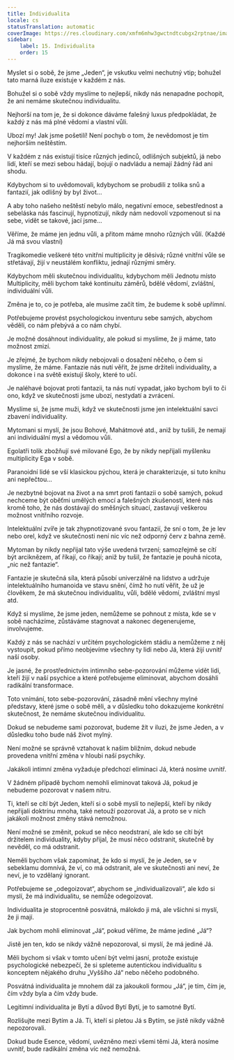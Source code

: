 ```yaml
---
title: Individualita
locale: cs
statusTranslation: automatic
coverImage: https://res.cloudinary.com/xmfm6mhw3gwctndtcubgx2rptnae/image/upload/v1740468922/small_cover_tratado_de_psicologia_revolucionaria_a4c0dca4e0.webp
sidebar:
    label: 15. Individualita
    order: 15
---
```

Myslet si o sobě, že jsme „Jeden“, je vskutku velmi nechutný vtip; bohužel tato marná iluze existuje v každém z nás.

Bohužel si o sobě vždy myslíme to nejlepší, nikdy nás nenapadne pochopit, že ani nemáme skutečnou individualitu.

Nejhorší na tom je, že si dokonce dáváme falešný luxus předpokládat, že každý z nás má plné vědomí a vlastní vůli.

Ubozí my! Jak jsme pošetilí! Není pochyb o tom, že nevědomost je tím nejhorším neštěstím.

V každém z nás existují tisíce různých jedinců, odlišných subjektů, já nebo lidí, kteří se mezi sebou hádají, bojují o nadvládu a nemají žádný řád ani shodu.

Kdybychom si to uvědomovali, kdybychom se probudili z tolika snů a fantazií, jak odlišný by byl život...

A aby toho našeho neštěstí nebylo málo, negativní emoce, sebestřednost a sebeláska nás fascinují, hypnotizují, nikdy nám nedovolí vzpomenout si na sebe, vidět se takové, jací jsme...

Věříme, že máme jen jednu vůli, a přitom máme mnoho různých vůlí. (Každé Já má svou vlastní)

Tragikomedie veškeré této vnitřní multiplicity je děsivá; různé vnitřní vůle se střetávají, žijí v neustálém konfliktu, jednají různými směry.

Kdybychom měli skutečnou individualitu, kdybychom měli Jednotu místo Multiplicity, měli bychom také kontinuitu záměrů, bdělé vědomí, zvláštní, individuální vůli.

Změna je to, co je potřeba, ale musíme začít tím, že budeme k sobě upřímní.

Potřebujeme provést psychologickou inventuru sebe samých, abychom věděli, co nám přebývá a co nám chybí.

Je možné dosáhnout individuality, ale pokud si myslíme, že ji máme, tato možnost zmizí.

Je zřejmé, že bychom nikdy nebojovali o dosažení něčeho, o čem si myslíme, že máme. Fantazie nás nutí věřit, že jsme držiteli individuality, a dokonce i na světě existují školy, které to učí.

Je naléhavé bojovat proti fantazii, ta nás nutí vypadat, jako bychom byli to či ono, když ve skutečnosti jsme ubozí, nestydatí a zvrácení.

Myslíme si, že jsme muži, když ve skutečnosti jsme jen intelektuální savci zbavení individuality.

Mytomani si myslí, že jsou Bohové, Mahátmové atd., aniž by tušili, že nemají ani individuální mysl a vědomou vůli.

Egolatři tolik zbožňují své milované Ego, že by nikdy nepřijali myšlenku multiplicity Ega v sobě.

Paranoidní lidé se vší klasickou pýchou, která je charakterizuje, si tuto knihu ani nepřečtou...

Je nezbytné bojovat na život a na smrt proti fantazii o sobě samých, pokud nechceme být oběťmi umělých emocí a falešných zkušeností, které nás kromě toho, že nás dostávají do směšných situací, zastavují veškerou možnost vnitřního rozvoje.

Intelektuální zvíře je tak zhypnotizované svou fantazií, že sní o tom, že je lev nebo orel, když ve skutečnosti není nic víc než odporný červ z bahna země.

Mytoman by nikdy nepřijal tato výše uvedená tvrzení; samozřejmě se cítí být arciknězem, ať říkají, co říkají; aniž by tušil, že fantazie je pouhá nicota, „nic než fantazie“.

Fantazie je skutečná síla, která působí univerzálně na lidstvo a udržuje intelektuálního humanoida ve stavu snění, čímž ho nutí věřit, že už je člověkem, že má skutečnou individualitu, vůli, bdělé vědomí, zvláštní mysl atd.

Když si myslíme, že jsme jeden, nemůžeme se pohnout z místa, kde se v sobě nacházíme, zůstáváme stagnovat a nakonec degenerujeme, involvujeme.

Každý z nás se nachází v určitém psychologickém stádiu a nemůžeme z něj vystoupit, pokud přímo neobjevíme všechny ty lidi nebo Já, která žijí uvnitř naší osoby.

Je jasné, že prostřednictvím intimního sebe-pozorování můžeme vidět lidi, kteří žijí v naší psychice a které potřebujeme eliminovat, abychom dosáhli radikální transformace.

Toto vnímání, toto sebe-pozorování, zásadně mění všechny mylné představy, které jsme o sobě měli, a v důsledku toho dokazujeme konkrétní skutečnost, že nemáme skutečnou individualitu.

Dokud se nebudeme sami pozorovat, budeme žít v iluzi, že jsme Jeden, a v důsledku toho bude náš život mylný.

Není možné se správně vztahovat k našim bližním, dokud nebude provedena vnitřní změna v hloubi naší psychiky.

Jakákoli intimní změna vyžaduje předchozí eliminaci Já, která nosíme uvnitř.

V žádném případě bychom nemohli eliminovat taková Já, pokud je nebudeme pozorovat v našem nitru.

Ti, kteří se cítí být Jeden, kteří si o sobě myslí to nejlepší, kteří by nikdy nepřijali doktrínu mnoha, také netouží pozorovat Já, a proto se v nich jakákoli možnost změny stává nemožnou.

Není možné se změnit, pokud se něco neodstraní, ale kdo se cítí být držitelem individuality, kdyby přijal, že musí něco odstranit, skutečně by nevěděl, co má odstranit.

Neměli bychom však zapomínat, že kdo si myslí, že je Jeden, se v sebeklamu domnívá, že ví, co má odstranit, ale ve skutečnosti ani neví, že neví, je to vzdělaný ignorant.

Potřebujeme se „odegoizovat“, abychom se „individualizovali“, ale kdo si myslí, že má individualitu, se nemůže odegoizovat.

Individualita je stoprocentně posvátná, málokdo ji má, ale všichni si myslí, že ji mají.

Jak bychom mohli eliminovat „Já“, pokud věříme, že máme jediné „Já“?

Jistě jen ten, kdo se nikdy vážně nepozoroval, si myslí, že má jediné Já.

Měli bychom si však v tomto učení být velmi jasní, protože existuje psychologické nebezpečí, že si spleteme autentickou individualitu s konceptem nějakého druhu „Vyššího Já“ nebo něčeho podobného.

Posvátná individualita je mnohem dál za jakoukoli formou „Já“, je tím, čím je, čím vždy byla a čím vždy bude.

Legitimní individualita je Bytí a důvod Bytí Bytí, je to samotné Bytí.

Rozlišujte mezi Bytím a Já. Ti, kteří si pletou Já s Bytím, se jistě nikdy vážně nepozorovali.

Dokud bude Esence, vědomí, uvězněno mezi všemi těmi Já, která nosíme uvnitř, bude radikální změna víc než nemožná.

